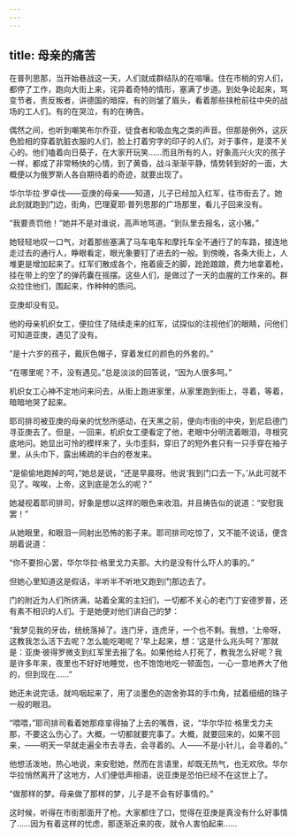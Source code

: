 ```yaml
---
---
---
```

title: 母亲的痛苦
---



在普列思那，当开始巷战这一天，人们就成群结队的在喧嚷。住在市梢的穷人们，都停了工作，跑向大街上来，诧异着奇特的情形，塞满了步道。到处争论起来，骂变节者，责反叛者，讲德国的暗探，有的则皱了眉头，看着那些挟枪前往中央的战场的工人们。有的在哭泣，有的在祷告。

偶然之间，也听到嘲笑布尔乔亚，徒食者和吸血鬼之类的声音。但那是例外，这灰色脸相的穿着肮脏衣服的人们，脸上打着穷字的印子的人们，对于事件，是漠不关心的。他们嗑着向日葵子，在大家开玩笑……而且所有的人，好象高兴火灾的孩子一样，都成了非常畅快的心情，到了黄昏，战斗渐渐平静，情势转到好的一面，大概便以为俄罗斯人各自期待着的奇迹，就要出现了。

华尔华拉·罗卓伐——亚庚的母亲——知道，儿子已经加入红军，往市街去了。她此刻就跑到门边，街角，巴理夏耶·普列思那的广场那里，看儿子回来没有。

“我要责罚他！”她并不是对谁说，高声地骂道。“到队里去报名，这小猪。”

她轻轻地叹一口气，对着那些塞满了马车电车和摩托车全不通行了的车路，接连地走过去的通行人，睁眼看定，眼光象要钉了进去的一般。到傍晚，各条大街上，人堆更是增加起来了。红军们散成各个，拖着疲乏的脚，跄跄踉踉，费力地拿着枪，挂在带上的空了的弹药囊在摇摆。这些人们，是做过了一天的血腥的工作来的。群众拉住他们，围起来，作种种的质问。

亚庚却没有见。

他的母亲机织女工，便拉住了陆续走来的红军，试探似的注视他们的眼睛，问他们可知道亚庚，遇见了没有。

“是十六岁的孩子，戴灰色帽子，穿着发红的颜色的外套的。”

“在哪里呢？不，没有遇见。”总是淡淡的回答说，“因为人很多呵。”

机织女工心神不定地问来问去，从街上跑进家里，从家里跑到街上，寻着，等着，暗暗地哭了起来。

耶司排司被亚庚的母亲的忧愁所感动，在天黑之前，便向市街的中央，到尼启德门寻亚庚去了。但是，一回来，机织女工便看定了他，老眼中分明流着眼泪，寻根究底地问。她显出可怜的模样来了，头巾歪斜，穿旧了的短外套只有一只手穿在袖子里，从头巾下，露出稀疏的半白的卷发来。

“是偷偷地跑掉的呵，”她总是说，“还是早晨呀。他说‘我到门口去一下。’从此可就不见了。唉唉，上帝，这到底是怎么的呢？”

她凝视着耶司排司，好象是想以这样的眼色来收泪。并且祷告似的说道：“安慰我罢！”

从她眼里，和眼泪一同射出恐怖的影子来。耶司排司吃惊了，又不能不说话，便含胡着说道：

“你不要担心罢，华尔华拉·格里戈力夫那。大约是没有什么吓人的事的。”

但她心里知道这是假话，半听半不听地又跑到门那边去了。

门的附近为人们所挤满，站着全寓的主妇们，一切都不关心的老门丁安德罗普，还有素不相识的人们。于是她便对他们讲自己的梦：

“我梦见我的牙齿，统统落掉了。连门牙，连虎牙，一个也不剩。我想，‘上帝呀，这教我怎么活下去呢？怎么能吃喝呢？’早上起来，想：‘这是什么兆头呵？’那就是：亚庚·彼得罗微支到红军里去报了名。如果他给人打死了，教我怎么好呢？我是许多年来，夜里也不好好地睡觉，也不饱饱地吃一顿面包，一心一意地养大了他的，但到现在……”

她还未说完话，就呜咽起来了，用了淡墨色的迦舍弥耳的手巾角，拭着细细的珠子一般的眼泪。

“喂喂，”耶司排司看着她那痉挛得抽了上去的嘴唇，说，“华尔华拉·格里戈力夫那，不要这么伤心了。大概，一切都就要完事了。大概，就要回来的，如果不回来，——明天一早就走遍全市去寻去，会寻着的。人——不是小针儿，会寻着的。”

他想活泼地，热心地说，来安慰她，然而在言语里，却既无热气，也无欢欣。华尔华拉悄然离开了这地方，人们便低声相语，说亚庚是恐怕已经不在这世上了。

“做那样的梦。母亲做了那样的梦，儿子是不会有好事情的。”

这时候，听得在市街那面开了枪。大家都住了口，觉得在亚庚是真没有什么好事情了……因为有着这样的忧虑，那逐渐近来的夜，就令人害怕起来……